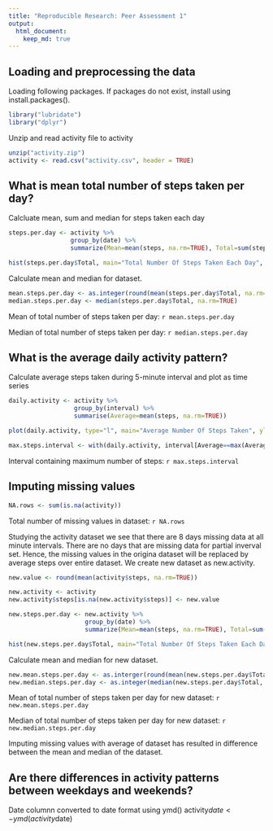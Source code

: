 ```yaml
---
title: "Reproducible Research: Peer Assessment 1"
output: 
  html_document:
    keep_md: true
---
```

## Loading and preprocessing the data
Loading following packages. If packages do not exist, install using install.packages().
```r
library("lubridate")
library("dplyr")
```
Unzip and read activity file to activity
```r
unzip("activity.zip")
activity <- read.csv("activity.csv", header = TRUE)
```
## What is mean total number of steps taken per day?
Calcluate mean, sum and median for steps taken each day
```r
steps.per.day <- activity %>% 
                 group_by(date) %>%
                 summarize(Mean=mean(steps, na.rm=TRUE), Total=sum(steps), Median=median(steps, na.rm=TRUE))

hist(steps.per.day$Total, main="Total Number Of Steps Taken Each Day", xlab="Number Of Steps")
```

Calculate mean and median for dataset.
```r
mean.steps.per.day <- as.integer(round(mean(steps.per.day$Total, na.rm=TRUE), digits = 0))
median.steps.per.day <- median(steps.per.day$Total, na.rm=TRUE)
```
Mean of total number of steps taken per day: `r mean.steps.per.day`

Median of total number of steps taken per day: `r median.steps.per.day`

## What is the average daily activity pattern?
Calculate average steps taken during 5-minute interval and plot as time series
```r
daily.activity <- activity %>% 
                  group_by(interval) %>% 
                  summarise(Average=mean(steps, na.rm=TRUE))

plot(daily.activity, type="l", main="Average Number Of Steps Taken", ylab="Number Of Steps", xlab="Interval")
```
```r
max.steps.interval <- with(daily.activity, interval[Average==max(Average)])
```
Interval containing maximum number of steps: `r max.steps.interval`

## Imputing missing values
```r
NA.rows <- sum(is.na(activity))
```
Total number of missing values in dataset: `r NA.rows`

Studying the activity dataset we see that there are 8 days missing data at all minute intervals. There are no days that are missing data for partial inverval set. Hence, the missing values in the origina dataset will be replaced by average steps over entire dataset. We create new dataset as new.activity.
```r
new.value <- round(mean(activity$steps, na.rm=TRUE))

new.activity <- activity
new.activity$steps[is.na(new.activity$steps)] <- new.value
```
```r
new.steps.per.day <- new.activity %>% 
                     group_by(date) %>%
                     summarize(Mean=mean(steps, na.rm=TRUE), Total=sum(steps), Median=median(steps, na.rm=TRUE))

hist(new.steps.per.day$Total, main="Total Number Of Steps Taken Each Day(Imputed)", xlab="Number Of Steps")
```

Calculate mean and median for new dataset.
```r
new.mean.steps.per.day <- as.interger(round(mean(new.steps.per.day$Total, na.rm=TRUE), digits = 0))
new.median.steps.per.day <- as.integer(median(new.steps.per.day$Total, na.rm=TRUE))
```
Mean of total number of steps taken per day for new dataset: `r new.mean.steps.per.day`

Median of total number of steps taken per day for new dataset: `r new.median.steps.per.day`

Imputing missing values with average of dataset has resulted in difference between the mean and median of the dataset.

## Are there differences in activity patterns between weekdays and weekends?

Date columnn converted to date format using ymd()
activity$date<-ymd(activity$date)

